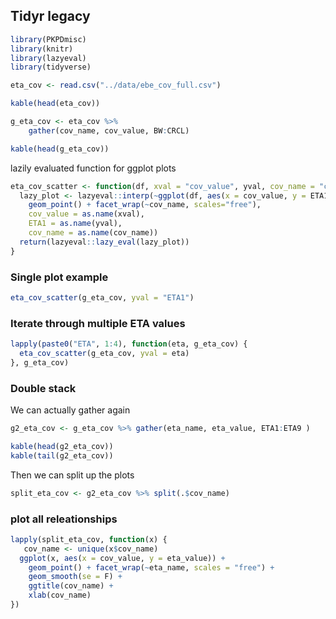 ## Tidyr legacy


```r
library(PKPDmisc)
library(knitr)
library(lazyeval)
library(tidyverse)

```

```r
eta_cov <- read.csv("../data/ebe_cov_full.csv")

```


```r
kable(head(eta_cov))
```


```r

g_eta_cov <- eta_cov %>% 
    gather(cov_name, cov_value, BW:CRCL)

```

```r
kable(head(g_eta_cov))
```


lazily evaluated function for ggplot plots

```r
eta_cov_scatter <- function(df, xval = "cov_value", yval, cov_name = "cov_name") {
  lazy_plot <- lazyeval::interp(~ggplot(df, aes(x = cov_value, y = ETA1)) +
    geom_point() + facet_wrap(~cov_name, scales="free"),
    cov_value = as.name(xval),
    ETA1 = as.name(yval),
    cov_name = as.name(cov_name))
  return(lazyeval::lazy_eval(lazy_plot))
}
```

### Single plot example

```r
eta_cov_scatter(g_eta_cov, yval = "ETA1")

```

### Iterate through multiple ETA values

```r
lapply(paste0("ETA", 1:4), function(eta, g_eta_cov) {
  eta_cov_scatter(g_eta_cov, yval = eta)
}, g_eta_cov)

```

### Double stack

We can actually gather again
```r

g2_eta_cov <- g_eta_cov %>% gather(eta_name, eta_value, ETA1:ETA9 )

kable(head(g2_eta_cov))
kable(tail(g2_eta_cov))

```

Then we can split up the plots
```r
split_eta_cov <- g2_eta_cov %>% split(.$cov_name)
```

### plot all releationships

```r
lapply(split_eta_cov, function(x) {
   cov_name <- unique(x$cov_name)
  ggplot(x, aes(x = cov_value, y = eta_value)) +
    geom_point() + facet_wrap(~eta_name, scales = "free") +
    geom_smooth(se = F) +
    ggtitle(cov_name) +
    xlab(cov_name) 
}) 

```

